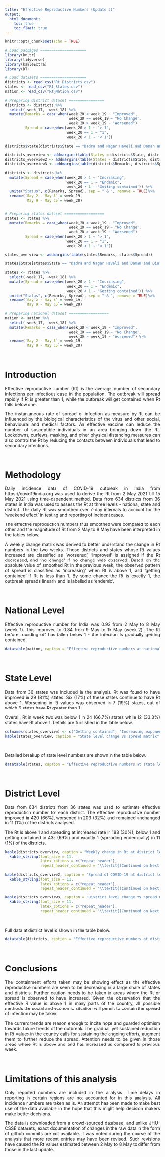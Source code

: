 ```yaml
---
title: "Effective Reproductive Numbers (Update 3)"
output:
  html_document:
    toc: true
    toc_float: true
---
```


<style>
body {
text-align: justify}
</style>

```r
knitr::opts_chunk$set(echo = TRUE)
```

```r
# Load packages =====================
library(knitr)
library(tidyverse)
library(kableExtra)
library(DT)

# Load datasets =====================
districts <- read_csv("Rt_Districts.csv")
states <- read_csv("Rt_States.csv")
nation <- read_csv("Rt_Nation.csv")

# Preparing district dataset ================
districts <- districts %>% 
  select(-week_17, -week_18) %>% 
  mutate(Remarks = case_when(week_20 < week_19 ~ "Improved",
                             week_20 == week_19 ~ "No Change",
                             week_20 > week_19 ~ "Worsened"),
         Spread = case_when(week_20 > 1 ~ "> 1",
                            week_20 == 1 ~ "1",
                            week_20 < 1 ~ "< 1"))

districts$State[districts$State == "Dadra and Nagar Haveli and Daman and Diu"] <- "D&NH & D&D"

districts_overview <- addmargins(table(States = districts$State, districts$Remarks))
districts_overview2 <- addmargins(table(States = districts$State, districts$Spread))
districts_overview3 <- addmargins(table(districts$Remarks, districts$Spread))

districts <- districts %>% 
  mutate(Spread = case_when(week_20 > 1 ~ "Increasing",
                            week_20 == 1 ~ "Endemic",
                            week_20 < 1 ~ "Getting contained")) %>% 
  unite("Status", c(Remarks, Spread), sep = " & ", remove = TRUE)%>% 
  rename(`May 2 - May 8` = week_19,
         `May 9 - May 15`= week_20)


# Preparing states dataset ==================
states <- states %>% 
  mutate(Remarks = case_when(week_20 < week_19 ~ "Improved",
                             week_20 == week_19 ~ "No Change",
                             week_20 > week_19 ~ "Worsened"),
         Spread = case_when(week_20 > 1 ~ "> 1",
                            week_20 == 1 ~ "1",
                            week_20 < 1 ~ "< 1"))

states_overview <- addmargins(table(states$Remarks, states$Spread))

states$State[states$State == "Dadra and Nagar Haveli and Daman and Diu"] <- "D&NH & D&D"

states <- states %>%
  select(-week_17, -week_18) %>% 
  mutate(Spread = case_when(week_20 > 1 ~ "Increasing",
                            week_20 == 1 ~ "Endemic",
                            week_20 < 1 ~ "Getting contained")) %>% 
  unite("Status", c(Remarks, Spread), sep = " & ", remove = TRUE)%>% 
  rename(`May 2 - May 8` = week_19,
         `May 9 - May 15`= week_20)

# Preparing national dataset ==================
nation <- nation %>% 
  select(-week_17, -week_18) %>% 
  mutate(Remarks = case_when(week_20 < week_19 ~ "Improved",
                             week_20 == week_19 ~ "No Change",
                             week_20 > week_19 ~ "Worsened"))%>% 
  rename(`May 2 - May 8` = week_19,
         `May 9 - May 15`= week_20)
```

\

# Introduction
Effective reproductive number (Rt) is the average number of secondary infections per infectious case in the population. The outbreak will spread rapidly if Rt is greater than 1, while the outbreak will get contained when Rt falls below one.

The instantaneous rate of spread of infection as measure by Rt can be influenced by the biological characteristics of the virus and other social, behavioural and medical factors. An effective vaccine can reduce the number of susceptible individuals in an area bringing down the Rt. Lockdowns, curfews, masking, and other physical distancing measures can also control the Rt by reducing the contacts between individuals that lead to secondary infections.

\

# Methodology
Daily incidence data of COVID-19 outbreak in India from https://covid19india.org was used to derive the Rt from 2 May 2021 till 15 May 2021 using time-dependent method. Data from 634 districts from 36 states in India was used to assess the Rt at three levels - national, state and district. The daily Rt was smoothed over 7-day intervals to account for the 'weekend effect' in testing and reporting of incident cases. 

The effective reproduction numbers thus smoothed were compared to each other and the magnitude of Rt from 2 May to 8 May have been interpreted in the tables below. 

A weekly change matrix was derived to better understand the change in Rt numbers in the two weeks. Those districts and states whose Rt values increased are classified as 'worsened', 'improved' is assigned if the Rt decreased, and 'no change' if no change was observed. Based on the absolute value of smoothed Rt in the previous week, the observed pattern of spread is classified as 'increasing' when Rt is above 1, and 'getting contained' if Rt is less than 1. By some chance the Rt is exactly 1, the outbreak spreads linearly and is labelled as 'endemic'.

\

# National Level
Effective reproductive number for India was 0.93 from 2 May to 8 May (week 1). This improved to 0.84 from 9 May to 15 May (week 2). The Rt before rounding off has fallen below 1 - the infection is gradually getting contained.

```r
datatable(nation, caption = "Effective reproductive numbers at national level")
```


\

# State Level
Data from 36 states was included in the analysis. Rt was found to have improved in 29 (81%) states. Six (17%) of these states continue to have Rt above 1. Worsening in Rt values was observed in 7 (19%) states, out of which 6 states have Rt greater than 1.

Overall, Rt in week two was below 1 in 24 (66.7%) states while 12 (33.3%) states have Rt above 1. Details are furnished in the table below.



```r
colnames(states_overview) <- c("Getting contained", "Increasing exponentially", "Total")
kable(states_overview, caption = "State level change vs spread matrix", booktabs = TRUE, longtable = TRUE)
```

\

Detailed breakup of state level numbers are shown in the table below.

```r
datatable(states, caption = "Effective reproductive numbers at state level")
```

\


# District Level
Data from 634 districts from 36 states was used to estimate effective reproduction number for each district. The effective reproductive number improved in 420 (66%), worsened in 203 (32%) and remained unchanged in 11 (1%)  of the districts analysed.

The Rt is above 1 and spreading at increased rate in 188 (30%), below 1 and getting contained in 435 (69%) and exactly 1 (spreading endemically) in 11 (1%) of the districts.

```r
kable(districts_overview, caption = "Weekly change in Rt at district level in each state", align = "lcccc", booktabs = TRUE, longtable = TRUE) %>% 
  kable_styling(font_size = 11,
                latex_options = c("repeat_header"),
                repeat_header_continued = "\\textit{(Continued on Next Page...)}")

kable(districts_overview2, caption = "Spread of COVID-19 at district level in each state", align = "lcccc", booktabs = TRUE, longtable = TRUE) %>% 
  kable_styling(font_size = 11,
                latex_options = c("repeat_header"),
                repeat_header_continued = "\\textit{(Continued on Next Page...)}")

kable(districts_overview3, caption = "District level change vs spread matrix", booktabs = TRUE, longtable = TRUE) %>%
  kable_styling(font_size = 11,
                latex_options = c("repeat_header"),
                repeat_header_continued = "\\textit{(Continued on Next Page...)}")
```


\

Full data at district level is shown in the table below. 

```r
datatable(districts, caption = "Effective reproductive numbers at district level")
```

\

# Conclusions
The containment efforts taken may be showing effect as the effective reproductive numbers are seen to be decreasing in a large share of states and districts. Further caution needs to be taken in areas where the Rt or spread is observed to have increased. Given the observation that the effective R value is above 1 in many parts of the country, all possible methods the social and economic situation will permit to contain the spread of infection may be taken.

The current trends are reason enough to incite hope and guarded optimism towards future trends of the outbreak. The gradual, yet sustained reduction in Rt values in the country calls for sustaining the ongoing efforts, augment them to further reduce the spread. Attention needs to be given in those areas where Rt is above and and has increased as compared to previous week.

\

# Limitations of this analysis
Only reported numbers are included in the analysis. Time delays in reporting in certain regions are not accounted for in this analysis. All incidence numbers are taken as is. An attempt has been made to make best use of the data available in the hope that this might help decision makers make better decisions. 

The data is downloaded from a crowd-sourced database, and unlike JHU-CSSE datasets, exact documentation of changes in the raw data in the form of github commits are not available. It was noted during the course of the analysis that more recent entries may have been revised. Such revisions have caused the Rt values estimated between 2 May to 8 May to differ from those in the last update. 